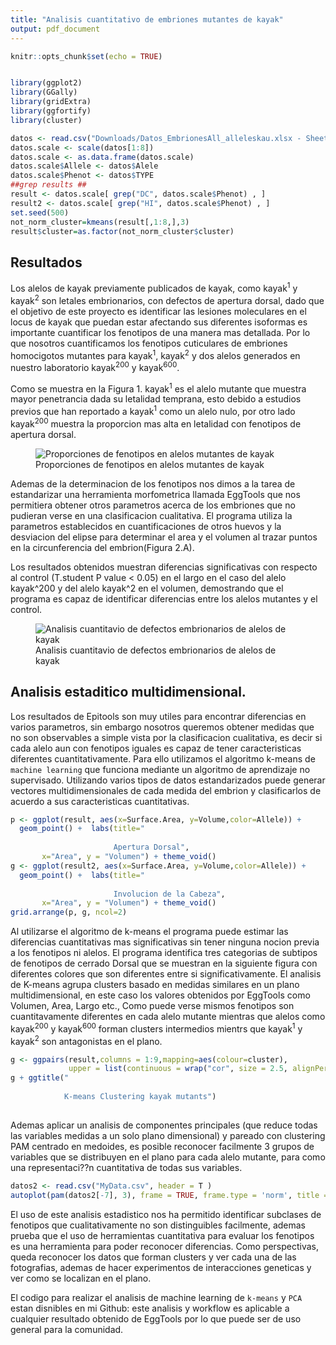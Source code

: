```yaml
---
title: "Analisis cuantitativo de embriones mutantes de kayak"
output: pdf_document
---
```


```r
knitr::opts_chunk$set(echo = TRUE)



```


```r
library(ggplot2)
library(GGally)
library(gridExtra)
library(ggfortify)
library(cluster)

datos <- read.csv("Downloads/Datos_EmbrionesAll_alleleskau.xlsx - Sheet1.csv", sep = ",", header = T)
datos.scale <- scale(datos[1:8])
datos.scale <- as.data.frame(datos.scale)
datos.scale$Allele <- datos$Alele
datos.scale$Phenot <- datos$TYPE
##grep results ## 
result <- datos.scale[ grep("DC", datos.scale$Phenot) , ]
result2 <- datos.scale[ grep("HI", datos.scale$Phenot) , ]
set.seed(500)
not_norm_cluster=kmeans(result[,1:8,],3)
result$cluster=as.factor(not_norm_cluster$cluster)


```



## Resultados

Los alelos de kayak previamente publicados de kayak, como kayak^1^ y kayak^2^ son letales embrionarios, con defectos de apertura dorsal, dado que el objetivo de este proyecto es identificar las lesiones moleculares en el locus de kayak que puedan estar afectando sus diferentes isoformas es importante cuantificar los fenotipos de una manera mas detallada. Por lo que nosotros cuantificamos los fenotipos cuticulares de embriones homocigotos mutantes para kayak^1^, kayak^2^ y dos alelos generados en nuestro laboratorio kayak^200^ y kayak^600^.   

Como se muestra en la Figura 1. kayak^1^ es el alelo mutante que muestra mayor penetrancia dada su letalidad temprana, esto debido a estudios previos que han reportado a kayak^1^ como un alelo nulo, por otro lado kayak^200^ muestra la proporcion mas alta en letalidad con fenotipos de apertura dorsal. 

![Proporciones de fenotipos en alelos mutantes de kayak](./Desktop/Fig.1 /Fig.1 .003.jpeg)

Ademas de la determinacion de los fenotipos nos dimos a la tarea de estandarizar una herramienta morfometrica llamada EggTools que nos permitiera obtener otros parametros acerca de los embriones que no pudieran verse en una clasificacion cualitativa. El programa utiliza la parametros establecidos en cuantificaciones de otros huevos y la desviacion del elipse para determinar el area y el volumen al trazar puntos en la circunferencia del embrion(Figura 2.A).


Los resultados obtenidos muestran diferencias significativas con respecto al control (T.student P value < 0.05) en el largo en el caso del alelo kayak^200 y del alelo kayak^2 en el volumen, demostrando que el programa es capaz de identificar diferencias entre los alelos mutantes y el control. 

![Analisis cuantitavio de defectos embrionarios de alelos de kayak](./Desktop/Fig.1 /Fig.1.004.jpeg)

## Analisis estaditico multidimensional. 

Los resultados de Epitools son muy utiles para encontrar diferencias en varios parametros, sin embargo nosotros queremos obtener medidas que no son observables a simple vista por la clasificacion cualitativa, es decir si cada alelo aun con fenotipos iguales es capaz de tener caracteristicas diferentes cuantitativamente. Para ello utilizamos el algoritmo k-means de ``machine learning`` que funciona mediante un algoritmo de aprendizaje no supervisado. Utilizando varios tipos de datos estandarizados puede generar vectores multidimensionales de cada medida del embrion y clasificarlos de acuerdo a sus caracteristicas cuantitativas. 





```r
p <- ggplot(result, aes(x=Surface.Area, y=Volume,color=Allele)) +
  geom_point() +  labs(title="
                       
                       Apertura Dorsal",
       x="Area", y = "Volumen") + theme_void() 
g <- ggplot(result2, aes(x=Surface.Area, y=Volume,color=Allele)) +
  geom_point() +  labs(title="
                       
                       Involucion de la Cabeza",
       x="Area", y = "Volumen") + theme_void() 
grid.arrange(p, g, ncol=2)

```





Al utilizarse el algoritmo de k-means el programa puede estimar las diferencias cuantitativas mas significativas sin tener ninguna nocion previa a los fenotipos ni alelos. El programa identifica tres categorias de subtipos de fenotipos de cerrado Dorsal que se muestran en la siguiente figura con diferentes colores que son diferentes entre si significativamente.
El analisis de K-means agrupa clusters basado en medidas similares en un plano multidimensional, en este caso los valores obtenidos por EggTools como Volumen, Area, Largo etc., Como puede verse mismos fenotipos son cuantitavamente diferentes en cada alelo mutante mientras que alelos como kayak^200^ y kayak^600^ forman clusters intermedios mientrs que kayak^1^ y kayak^2^ son antagonistas en el plano.




```r
g <- ggpairs(result,columns = 1:9,mapping=aes(colour=cluster),
             upper = list(continuous = wrap("cor", size = 2.5, alignPercent = 1)))
g + ggtitle("
            
            K-means Clustering kayak mutants")
  

```


Ademas aplicar un analisis de componentes principales (que reduce todas las variables medidas a un solo plano dimensional) y pareado con clustering PAM centrado en medoides, es posible reconocer facilmente 3 grupos de variables que se distribuyen en el plano para cada alelo mutante, para como una representaci??n cuantitativa de todas sus variables. 

```r
datos2 <- read.csv("MyData.csv", header = T )
autoplot(pam(datos2[-7], 3), frame = TRUE, frame.type = 'norm', title = "Analisis PCA en embriones mutantes con PAM clustering")
```

El uso de este analisis estadistico nos ha permitido identificar subclases de fenotipos que cualitativamente no son distinguibles facilmente, ademas prueba que el uso de herramientas cuantitativa para evaluar los fenotipos es una herramienta para poder reconocer diferencias. Como perspectivas, queda reconocer los datos que forman clusters y ver cada una de las fotografias, ademas de hacer experimentos de interacciones geneticas y ver como se localizan en el plano. 

El codigo para realizar el analisis de machine learning de ``k-means`` y ``PCA`` estan disnibles en mi Github: este analisis y workflow es aplicable a cualquier resultado obtenido de EggTools por lo que puede ser de uso general para la comunidad. 
